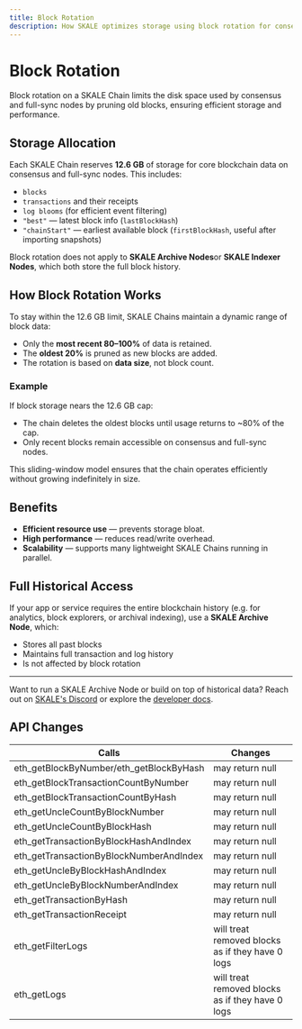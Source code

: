 ```yaml
---
title: Block Rotation
description: How SKALE optimizes storage using block rotation for consensus and full-sync nodes.
---
```



# Block Rotation

Block rotation on a SKALE Chain limits the disk space used by consensus and full-sync nodes by pruning old blocks, ensuring efficient storage and performance.

## Storage Allocation

Each SKALE Chain reserves **12.6 GB** of storage for core blockchain data on consensus and full-sync nodes. This includes:

- `blocks`
- `transactions` and their receipts
- `log blooms` (for efficient event filtering)
- `"best"` — latest block info (`lastBlockHash`)
- `"chainStart"` — earliest available block (`firstBlockHash`, useful after importing snapshots)

<Aside type="note" title="Developer Note">
Block rotation does not apply to <strong>SKALE Archive Nodes</strong>or <strong>SKALE Indexer Nodes</strong>, which both store the full block history.
</Aside>

## How Block Rotation Works

To stay within the 12.6 GB limit, SKALE Chains maintain a dynamic range of block data:

- Only the **most recent 80–100%** of data is retained.
- The **oldest 20%** is pruned as new blocks are added.
- The rotation is based on **data size**, not block count.

### Example

If block storage nears the 12.6 GB cap:

- The chain deletes the oldest blocks until usage returns to ~80% of the cap.
- Only recent blocks remain accessible on consensus and full-sync nodes.

This sliding-window model ensures that the chain operates efficiently without growing indefinitely in size.

## Benefits

- **Efficient resource use** — prevents storage bloat.
- **High performance** — reduces read/write overhead.
- **Scalability** — supports many lightweight SKALE Chains running in parallel.

## Full Historical Access

If your app or service requires the entire blockchain history (e.g. for analytics, block explorers, or archival indexing), use a **SKALE Archive Node**, which:

- Stores all past blocks
- Maintains full transaction and log history
- Is not affected by block rotation

---

Want to run a SKALE Archive Node or build on top of historical data? Reach out on [SKALE's Discord](https://discord.gg/skale) or explore the [developer docs](https://docs.skale.network/).

## API Changes

| Calls                                   | Changes                                          |
| --------------------------------------- | ------------------------------------------------ |
| eth_getBlockByNumber/eth_getBlockByHash | may return null                                  |
| eth_getBlockTransactionCountByNumber    | may return null                                  |
| eth_getBlockTransactionCountByHash      | may return null                                  |
| eth_getUncleCountByBlockNumber          | may return null                                  |
| eth_getUncleCountByBlockHash            | may return null                                  |
| eth_getTransactionByBlockHashAndIndex   | may return null                                  |
| eth_getTransactionByBlockNumberAndIndex | may return null                                  |
| eth_getUncleByBlockHashAndIndex         | may return null                                  |
| eth_getUncleByBlockNumberAndIndex       | may return null                                  |
| eth_getTransactionByHash                | may return null                                  |
| eth_getTransactionReceipt               | may return null                                  |
| eth_getFilterLogs                       | will treat removed blocks as if they have 0 logs |
| eth_getLogs                             | will treat removed blocks as if they have 0 logs |